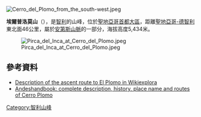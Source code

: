 [[Image:Cerro_del_Plomo_from_the_south-west.jpeg|right]]
{{Coord|33|13|58|S|70|12|44|W|display=title}}

'''埃爾普洛莫山'''（{{lang-es|Cerro El Plomo}}），是[[智利|智利]]的山峰，位於[[聖地亞哥首都大區|聖地亞哥首都大區]]，距離[[聖地亞哥-德智利|聖地亞哥-德智利]]東北面46公里，屬於[[安第斯山脈|安第斯山脈]]的一部分，海拔高度5,434米。

[[Image:Pirca_del_Inca_at_Cerro_del_Plomo.jpeg|thumb]]

==參考資料==
* [https://web.archive.org/web/20140910080615/http://www.wikiexplora.com/index.php/Cerro_el_Plomo Description of the ascent route to El Plomo in Wikiexplora]
*[http://www.andeshandbook.org/montanismo/cerro/18/Plomo Andeshandbook: complete description, history, place name and routes of Cerro Plomo ] {{Wayback|url=http://www.andeshandbook.org/montanismo/cerro/18/Plomo |date=20180410230616 }}

{{Chile-geo-stub}}
[[Category:智利山峰|Category:智利山峰]]